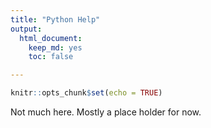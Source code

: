 ```yaml
---
title: "Python Help"
output:
  html_document:
    keep_md: yes
    toc: false

---
```


```r
knitr::opts_chunk$set(echo = TRUE)
```

       
Not much here.  Mostly a place holder for now.